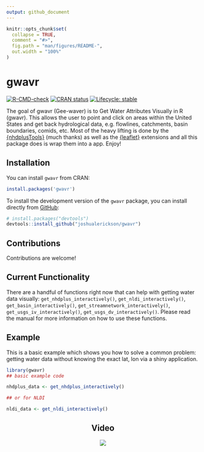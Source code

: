 ```yaml
---
output: github_document
---
```


<!-- README.md is generated from README.Rmd. Please edit that file -->

```r
knitr::opts_chunk$set(
  collapse = TRUE,
  comment = "#>",
  fig.path = "man/figures/README-",
  out.width = "100%"
)
```

# gwavr

<!-- badges: start -->
[![R-CMD-check](https://github.com/joshualerickson/gwavr/workflows/R-CMD-check/badge.svg)](https://github.com/joshualerickson/gwavr/actions)
[![CRAN status](https://www.r-pkg.org/badges/version/gwavr)](https://CRAN.R-project.org/package=gwavr)
[![Lifecycle: stable](https://img.shields.io/badge/lifecycle-stable-brightgreen.svg)](https://lifecycle.r-lib.org/articles/stages.html#stable)
<!-- badges: end -->

The goal of gwavr (Gee-waver) is to Get Water Attributes Visually in R (gwavr). This allows the user to point and click on areas within the United States and get back hydrological data, e.g. flowlines, catchments, basin boundaries, comids, etc. Most of the heavy lifting is done by the  [{nhdplusTools}](https://github.com/USGS-R/nhdplusTools) (much thanks) as well as the [{leaflet}](https://github.com/rstudio/leaflet) extensions and all this package does is wrap them into a app. Enjoy!  

## Installation

You can install `gwavr` from CRAN:

```r
install.packages('gwavr')
```

To install the development version of the `gwavr` package, you can
install directly from [GitHub](https://github.com/):

``` r
# install.packages("devtools")
devtools::install_github("joshualerickson/gwavr")
```

## Contributions  

Contributions are welcome!  

## Current Functionality  

There are a handful of functions right now that can help with getting water data visually: `get_nhdplus_interactively()`, `get_nldi_interactively()`, `get_basin_interactively()`, `get_streamnetwork_interactively()`, `get_usgs_iv_interactively()`, `get_usgs_dv_interactively()`. Please read the manual for more information on how to use these functions.  

## Example

This is a basic example which shows you how to solve a common problem: getting water data without knowing the exact lat, lon via a shiny application.

```r
library(gwavr)
## basic example code

nhdplus_data <- get_nhdplus_interactively()

## or for NLDI

nldi_data <- get_nldi_interactively()
```
<center>
## Video


<img src='inst/www/huc12.gif' class = 'center'>

</center>

